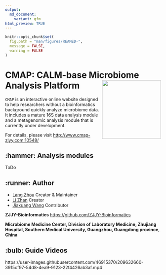 ```yaml
---
output: 
  md_document:
    variant: gfm
html_preview: TRUE
---
```

<!-- README.md is generated from README.Rmd. Please edit that file -->

```r
knitr::opts_chunk$set(
  fig.path = "man/figures/REAMED-",
  message = FALSE,
  warning = FALSE
)
```
#  CMAP: CALM-base Microbiome Analysis Platform  <img src="www/logo_git.png" height="190" align="right" />

`CMAP` is an interactive online website designed to help researchers without a bioinformatics background quickly analyze microbiome data. It includes a mature 16S data analysis module and a metagenomic analysis module that is currently under development.

For details, please visit <http://www.cmap-zjyy.com:10548/>

##  :hammer: Analysis modules

ToDo

##  :runner: Author
- [Lang Zhou](https://github.com/nyzhoulang)  Creator & Maintainer
- [Li Zhan](https://github.com/SMUZhanLi)  Creator
- [Jiaxuang Wang](https://github.com/wangjiaxuan666) Contributor

**ZJJY-Bioinformatics**  <https://github.com/ZJJY-Bioinformatics>

**Microbiome Medicine Center, Division of Laboratory Medicine, Zhujiang Hospital, Southern Medical University, Guangzhou, Guangdong province, China**

##  :bulb: Guide Videos

https://user-images.githubusercontent.com/46915370/209632660-3915cf97-54d8-4ea9-9123-22f4426ab3af.mp4
